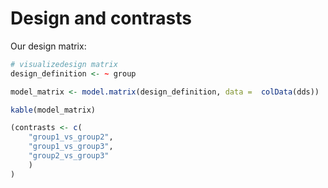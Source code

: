 # Design and contrasts

Our design matrix:

```r
# visualizedesign matrix
design_definition <- ~ group

model_matrix <- model.matrix(design_definition, data =  colData(dds))

kable(model_matrix)
```

```r

(contrasts <- c(
    "group1_vs_group2", 
    "group1_vs_group3",
    "group2_vs_group3"
    )
)

```

